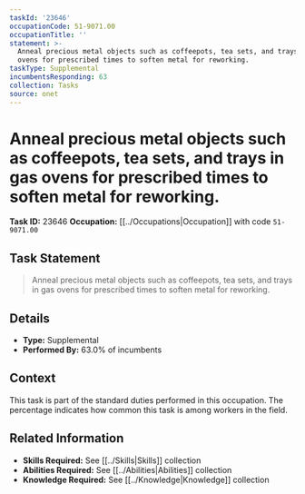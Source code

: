 ```yaml
---
taskId: '23646'
occupationCode: 51-9071.00
occupationTitle: ''
statement: >-
  Anneal precious metal objects such as coffeepots, tea sets, and trays in gas
  ovens for prescribed times to soften metal for reworking.
taskType: Supplemental
incumbentsResponding: 63
collection: Tasks
source: onet
---
```

# Anneal precious metal objects such as coffeepots, tea sets, and trays in gas ovens for prescribed times to soften metal for reworking.

**Task ID:** 23646
**Occupation:** [[../Occupations|Occupation]] with code `51-9071.00`

## Task Statement

> Anneal precious metal objects such as coffeepots, tea sets, and trays in gas ovens for prescribed times to soften metal for reworking.

## Details

- **Type:** Supplemental
- **Performed By:** 63.0% of incumbents

## Context

This task is part of the standard duties performed in this occupation. The percentage indicates how common this task is among workers in the field.

## Related Information

- **Skills Required:** See [[../Skills|Skills]] collection
- **Abilities Required:** See [[../Abilities|Abilities]] collection
- **Knowledge Required:** See [[../Knowledge|Knowledge]] collection

